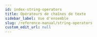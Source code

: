 ```yaml
---
id: index-string-operators
title: Opérateurs de chaînes de texte
sidebar_label: Vue d'ensemble
slug: /reference-manual/string-operators
custom_edit_url: null
---
```



<div>
	<div className="row">
		<div className="col">
			<Card
				title="Concaténation de chaînes de texte"
				page={useBaseUrl(
					'/reference-manual/string-operators/string-concatenation'
				)}
			/>
		</div>
	</div>
</div>
